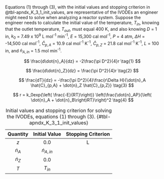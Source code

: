 
Equations (1) through (3), with the initial values and stopping criterion in @tbl-apndx_K_3_1_init_values, are representative of the IVODEs an engineer might need to solve when analyzing a reactor system. Suppose the engineer needs to calculate the initial value of the temperature, $T_{in}$, knowing that the outlet temperature, $T_{out}$, must equal 400 K, and also knowing $D$ = 1 in, $k_0$ = 7.49 x 10^9^ L mol^-1^ min^-1^, $E$ = 15,300 cal mol^-1^, $P$ = 4 atm, $\Delta H$ = -14,500 cal mol^-1^, $\hat{C}_{p,A}$ = 10.9 cal mol^-1^ K^-1^, $\hat{C}_{p,Z}$ = 21.8 cal mol^-1^ K^-1^, $L$ = 100 in, and $\dot{n}_{A,in}$ = 1.5 mol min^-1^.

$$
\frac{d\dot{n}_A}{dz} = -2\frac{\pi D^2}{4}r \tag{1}
$$

$$
\frac{d\dot{n}_Z}{dz} = \frac{\pi D^2}{4}r \tag{2}
$$

$$
\frac{dT}{dz} = -\frac{\pi D^2}{4}\frac{r\Delta H}{\dot{n}_A \hat{C}_{p,A} + \dot{n}_Z \hat{C}_{p,Z}} \tag{3}
$$

$$
r = k_0exp{\left( \frac{-E}{RT}\right)} \left(\frac{\dot{n}_AP}{\left( \dot{n}_A + \dot{n}_B\right)RT}\right)^2 \tag{4}
$$

| Quantity | Initial Value | Stopping Criterion |
|:---:|:---:|:---:|
| $z$ | 0.0 | L |
| $\dot{n}_A$ | $\dot{n}_{A,in}$ | |
| $\dot{n}_Z$ | 0.0 | |
| $T$ | $T_{in}$ | |

: Initial values and stopping criterion for solving the IVODEs, equations (1) through (3). {#tbl-apndx_K_3_1_init_values}